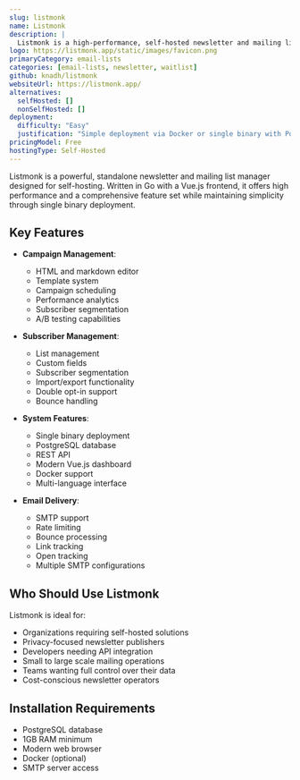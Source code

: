 ```yaml
---
slug: listmonk
name: Listmonk
description: |
  Listmonk is a high-performance, self-hosted newsletter and mailing list manager with a modern dashboard interface. It's distributed as a single binary and uses PostgreSQL for data storage.
logo: https://listmonk.app/static/images/favicon.png
primaryCategory: email-lists
categories: [email-lists, newsletter, waitlist]
github: knadh/listmonk
websiteUrl: https://listmonk.app/
alternatives:
  selfHosted: []
  nonSelfHosted: []
deployment:
  difficulty: "Easy"
  justification: "Simple deployment via Docker or single binary with PostgreSQL database."
pricingModel: Free
hostingType: Self-Hosted
---
```


Listmonk is a powerful, standalone newsletter and mailing list manager designed
for self-hosting. Written in Go with a Vue.js frontend, it offers high
performance and a comprehensive feature set while maintaining simplicity through
single binary deployment.

## Key Features

- **Campaign Management**:

  - HTML and markdown editor
  - Template system
  - Campaign scheduling
  - Performance analytics
  - Subscriber segmentation
  - A/B testing capabilities

- **Subscriber Management**:

  - List management
  - Custom fields
  - Subscriber segmentation
  - Import/export functionality
  - Double opt-in support
  - Bounce handling

- **System Features**:

  - Single binary deployment
  - PostgreSQL database
  - REST API
  - Modern Vue.js dashboard
  - Docker support
  - Multi-language interface

- **Email Delivery**:
  - SMTP support
  - Rate limiting
  - Bounce processing
  - Link tracking
  - Open tracking
  - Multiple SMTP configurations

## Who Should Use Listmonk

Listmonk is ideal for:

- Organizations requiring self-hosted solutions
- Privacy-focused newsletter publishers
- Developers needing API integration
- Small to large scale mailing operations
- Teams wanting full control over their data
- Cost-conscious newsletter operators

## Installation Requirements

- PostgreSQL database
- 1GB RAM minimum
- Modern web browser
- Docker (optional)
- SMTP server access
